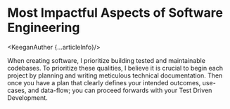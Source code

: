 
# Most Impactful Aspects of Software Engineering

<KeeganAuther {...articleInfo}/>

When creating software, I prioritize building tested and maintainable codebases. To prioritize
these qualities, I believe it is crucial to begin each project by planning and writing meticulous
technical documentation. Then once you have a plan that clearly defines your intended
outcomes, use-cases, and data-flow; you can proceed forwards with your Test Driven
Development.